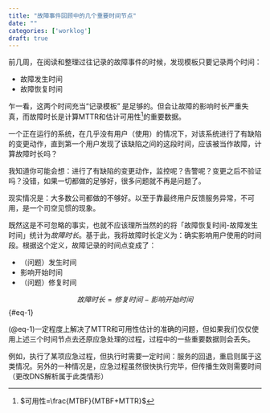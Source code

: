 ```yaml
---
title: "故障事件回顾中的几个重要时间节点"
date: ""
categories: ['worklog']
draft: true
---
```


前几周，在阅读和整理过往记录的故障事件的时候，发现模板只要记录两个时间：

- 故障发生时间
- 故障恢复时间

乍一看，这两个时间充当“记录模板” 是足够的。但会让故障的影响时长严重失真，而故障时长是计算MTTR和估计可用性^[$可用性=\frac{MTBF}{MTBF+MTTR}$]的重要数据。

一个正在运行的系统，在几乎没有用户（使用）的情况下，对该系统进行了有缺陷的变更动作，直到第一个用户发现了该缺陷之间的这段时间，应该被当作故障，计算故障时长吗？

我知道你可能会想：进行了有缺陷的变更动作，监控呢？告警呢？变更之后不验证吗？没错，如果一切都做的足够好，很多问题就不再是问题了。

现实情况是：大多数公司都做的不够好。以至于靠最终用户反馈服务异常，不可用，是一个司空见惯的现象。

既然这是不可忽略的事实，也就不应该理所当然的的将「故障恢复时间-故障发生时间」统计为*故障时长*。基于此，我将故障时长定义为：确实影响用户使用的时间段。根据这个定义，故障记录的时间点变成了：

- （问题）发生时间
- 影响开始时间
- （问题）修复时间

$$ 故障时长 = 修复时间 - 影响开始时间 $$ {#eq-1} 

(@eq-1)一定程度上解决了MTTR和可用性估计的准确的问题，但如果我们仅仅使用上述三个时间节点去还原应急处理的过程，过程中的一些重要数据则会丢失。

例如，执行了某项应急过程，但执行时需要一定时间：服务的回退，重启则属于这类情况。另外的一种情况是，应急过程虽然很快执行完毕，但传播生效则需要时间（更改DNS解析属于此类情形）




